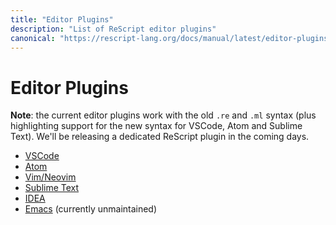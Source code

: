 ```yaml
---
title: "Editor Plugins"
description: "List of ReScript editor plugins"
canonical: "https://rescript-lang.org/docs/manual/latest/editor-plugins"
---
```


# Editor Plugins

**Note**: the current editor plugins work with the old `.re` and `.ml` syntax (plus highlighting support for the new syntax for VSCode, Atom and Sublime Text). We'll be releasing a dedicated ReScript plugin in the coming days.

- [VSCode](https://marketplace.visualstudio.com/items?itemName=jaredly.reason-vscode)
- [Atom](https://github.com/reasonml-editor/atom-ide-reason)
- [Vim/Neovim](https://github.com/reasonml-editor/vim-reason-plus)
- [Sublime Text](https://github.com/reasonml-editor/sublime-reason)
- [IDEA](https://github.com/reasonml-editor/reasonml-idea-plugin)
- [Emacs](https://github.com/reasonml-editor/reason-mode) (currently unmaintained)
